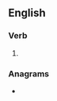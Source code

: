 ==English==

===Verb===
{{head|en|verb form}}

# {{en-past of|grey}}

===Anagrams===
* {{anagrams|en|a=deegry|greedy}}